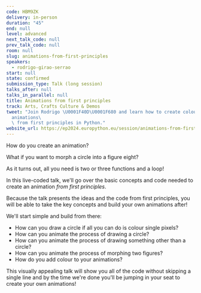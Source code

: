 ```yaml
---
code: HBM9ZK
delivery: in-person
duration: "45"
end: null
level: advanced
next_talk_code: null
prev_talk_code: null
room: null
slug: animations-from-first-principles
speakers:
  - rodrigo-girao-serrao
start: null
state: confirmed
submission_type: Talk (long session)
talks_after: null
talks_in_parallel: null
title: Animations from first principles
track: Arts, Crafts Culture & Demos
tweet: "Join Rodrigo \U0001F40D\U0001F680 and learn how to create colourful
  animations\
  \ from first principles in Python."
website_url: https://ep2024.europython.eu/session/animations-from-first-principles
---
```


How do you create an animation?

What if you want to morph a circle into a figure eight?

As it turns out, all you need is two or three functions and a loop!

In this live-coded talk, we'll go over the basic concepts and code needed to
create an animation _from first principles_.

Because the talk presents the ideas and the code from first principles, you will
be able to take the key concepts and build your own animations after!

We'll start simple and build from there:

- How can you draw a circle if all you can do is colour single pixels?
- How can you animate the process of drawing a circle?
- How can you animate the process of drawing something other than a circle?
- How can you animate the process of morphing two figures?
- How do you add colour to your animations?

This visually appealing talk will show you all of the code without skipping a
single line and by the time we're done you'll be jumping in your seat to create
your own animations!

